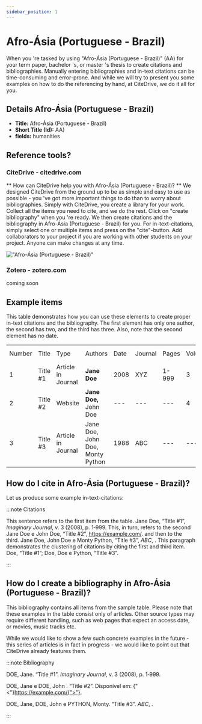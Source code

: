 ```yaml
---
sidebar_position: 1
---
```


# Afro-Ásia (Portuguese - Brazil)

When you 're tasked by using "Afro-Ásia (Portuguese - Brazil)" (AA) for your term paper, bachelor 's, or master 's thesis to create citations and bibliographies.
Manually entering bibliographies and in-text citations can be time-consuming and error-prone. And while we will try to present you some examples on how to do the referencing by hand, at CiteDrive, we do it all for you.

## Details  Afro-Ásia (Portuguese - Brazil)
* **Title:** Afro-Ásia (Portuguese - Brazil)
* **Short Title (Id):** AA)
* **fields:** humanities

## Reference tools?
### CiteDrive - citedrive.com
** How can CiteDrive help you with Afro-Ásia (Portuguese - Brazil)? **
We designed CiteDrive from the ground up to be as simple and easy to use as possible - you 've got more important things to do than to worry about bibliographies. Simply with CiteDrive, you create a library for your work. Collect all the items you need to cite, and we do the rest. Click on "create bibliography" when you 're ready. We then create citations and the bibliography in Afro-Ásia (Portuguese - Brazil) for you. For in-text-citations, simply select one or multiple items and press on the "cite"-button. Add collaborators to your project if you are working with other students on your project. Anyone can make changes at any time.


!["Afro-Ásia (Portuguese - Brazil)"](images/afroasia-portuguese--brazil.svg "Choose Afro-Ásia (Portuguese - Brazil) in the CiteDrive App")

### Zotero - zotero.com

coming soon

## Example items

This table demonstrates how you can use these elements to create proper in-text citations and the bibliography. The first element has only one author, the second has two, and the third has three. Also, note that the second element has no date.


<table>
  <tr>
   <td>Number
   </td>
   <td>Title
   </td>
   <td>Type
   </td>
   <td>Authors
   </td>
   <td>Date
   </td>
   <td>Journal
   </td>
   <td>Pages
   </td>
   <td>Volume
   </td>
   <td>Issue
   </td>
   <td>Access Date
   </td>
  </tr>
  <tr>
   <td>1
   </td>
   <td>Title #1
   </td>
   <td>Article in Journal
   </td>
   <td><strong>Jane Doe</strong>
   </td>
   <td>2008
   </td>
   <td>XYZ
   </td>
   <td>1-999
   </td>
   <td>3
   </td>
   <td>2
   </td>
   <td>--
   </td>
  </tr>
  <tr>
   <td>
2
   </td>
   <td>Title #2
   </td>
   <td>Website
   </td>
   <td><strong>Jane Doe, </strong>John Doe
   </td>
   <td>---
   </td>
   <td>---
   </td>
   <td>---
   </td>
   <td>4
   </td>
   <td>---
   </td>
   <td>2020-05-01
   </td>
  </tr>
  <tr>
   <td>3
   </td>
   <td>Title #3
   </td>
   <td>Article in Journal
   </td>
   <td>Jane Doe, John Doe, Monty Python
   </td>
   <td>1988
   </td>
   <td>ABC
   </td>
   <td>---
   </td>
   <td>---
   </td>
   <td>16
   </td>
   <td>---
   </td>
  </tr>
</table>



## How do I cite in  Afro-Ásia (Portuguese - Brazil)?

Let us produce some example in-text-citations:

:::note Citations


This sentence refers to the first item from the table. Jane Doe, “Title #1”, <i>Imaginary Journal</i>, v. 3 (2008), p. 1‑999. This, in turn, refers to the second Jane Doe e John  Doe, “Title #2”, https://example.com/.
and then to the third.  Jane Doe, John Doe e Monty Python, “Title #3”, <i>ABC</i>, .
This paragraph demonstrates the clustering of citations by citing the first and third item. Doe, “Title #1”; Doe, Doe e Python, “Title #3”.

:::

## How do I create a bibliography in Afro-Ásia (Portuguese - Brazil)?

This bibliography contains all items from the sample table. Please note that these examples in the table consist only of articles. Other source types may require different handling, such as web pages that expect an access date, or movies, music tracks etc.

While we would like to show a few such concrete examples in the future - this series of articles is in fact in progress - we would like to point out that CiteDrive already features them.

:::note Bibliography

DOE, Jane. “Title #1”. <i>Imaginary Journal</i>, v. 3 (2008), p. 1‑999.

DOE, Jane e DOE, John . “Title #2”. Disponível em: {"<"}https://example.com/{">"}.

DOE, Jane, DOE, John e PYTHON, Monty. “Title #3”. <i>ABC</i>, .



:::


        
